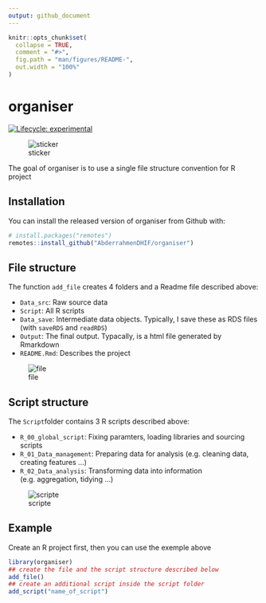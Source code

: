 ```yaml
---
output: github_document
---
```


<!-- README.md is generated from README.Rmd. Please edit that file -->

```r
knitr::opts_chunk$set(
  collapse = TRUE,
  comment = "#>",
  fig.path = "man/figures/README-",
  out.width = "100%"
)
```
# organiser

<!-- badges: start -->

[![Lifecycle: experimental](https://img.shields.io/badge/lifecycle-experimental-orange.svg)](https://www.tidyverse.org/lifecycle/#experimental)
<!-- badges: end -->

![sticker](inst/figures/organiseR.png)

The goal of organiser is to use a single file structure convention for R project

## Installation

You can install the released version of organiser from Github with:

```r
# install.packages("remotes")
remotes::install_github("AbderrahmenDHIF/organiser")
```

## File structure

The function `add_file` creates 4 folders and a Readme file described above:

* `Data_src`:  Raw source data
* `Script`: All R scripts 
* `Data_save`: Intermediate data objects. Typically, I save these as RDS files (with `saveRDS` and  `readRDS`) 
* `Output`: The final output. Typacally, is a html file generated by Rmarkdown
* `README.Rmd`: Describes the project

![file](inst/figures/filestr.PNG)

## Script structure

The `Script`folder contains 3 R scripts described above:

* `R_00_global_script`: Fixing paramters, loading libraries and sourcing scripts 
* `R_01_Data_management`: Preparing data for analysis (e.g. cleaning data, creating features ...)
* `R_02_Data_analysis`: Transforming data into information (e.g. aggregation, tidying ...)

![scripte](inst/figures/scriptstr.PNG)



## Example

Create an R project first, then you can use the exemple above

```r
library(organiser)
## create the file and the script structure described below
add_file()
## create an additional script inside the script folder
add_script("name_of_script")
```

